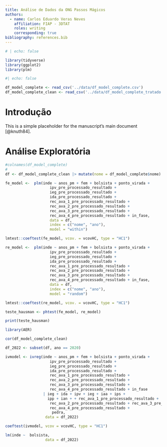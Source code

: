 ```yaml
---
title: Análise de Dados da ONG Passos Mágicos
authors:
  - name: Carlos Eduardo Veras Neves
    affiliation: FIAP - 3DTAT
    roles: writing
    corresponding: true
bibliography: references.bib
---
```


```r
# | echo: false 

library(tidyverse)
library(ggplot2)
library(plm)

```

```r
#| echo: false

df_model_complete <- read_csv('../data/df_model_complete.csv') 
df_model_complete_clean <- read_csv('../data/df_model_complete_tratado.csv')

```

# Introdução

This is a simple placeholder for the manuscript's main document [@knuth84].

# Análise Exploratória

```r
#colnames(df_model_complete)
#
df <- df_model_complete_clean |> mutate(nome = df_model_complete$nome)  

```

```r
fe_model <-  plm(inde ~ anos_pm + fem + bolsista + ponto_virada +
                    ipv_pre_processado_resultado + 
                    ieg_pre_processado_resultado +
                    ida_pre_processado_resultado + 
                    rec_ava_1_pre_processado_resultado +
                    rec_ava_2_pre_processado_resultado + 
                    rec_ava_3_pre_processado_resultado +
                    rec_ava_4_pre_processado_resultado + in_fase, 
                    data = df,
                    index = c("nome", "ano"), 
                    model = "within")


```

```r
lmtest::coeftest(fe_model, vcov. = vcovHC, type = "HC1")

```
```r
re_model <-  plm(inde ~ anos_pm + fem + bolsista + ponto_virada +
                    ipv_pre_processado_resultado + 
                    ieg_pre_processado_resultado +
                    ida_pre_processado_resultado + 
                    rec_ava_1_pre_processado_resultado +
                    rec_ava_2_pre_processado_resultado + 
                    rec_ava_3_pre_processado_resultado +
                    rec_ava_4_pre_processado_resultado + in_fase, 
                    data = df,
                    index = c("nome", "ano"), 
                    model = "random")


```

```r
lmtest::coeftest(re_model, vcov. = vcovHC, type = "HC1")

```

```r
teste_hausman <- phtest(fe_model, re_model)

print(teste_hausman)

```




```r
library(AER)
```

```r
cor(df_model_complete_clean)

```


```r

df_2022 <- subset(df, ano == 2020)

ivmodel <- ivreg(inde ~ anos_pm + fem + bolsista + ponto_virada +
                    ipv_pre_processado_resultado + 
                    ieg_pre_processado_resultado +
                    ida_pre_processado_resultado + 
                    rec_ava_1_pre_processado_resultado +
                    rec_ava_2_pre_processado_resultado + 
                    rec_ava_3_pre_processado_resultado +
                    rec_ava_4_pre_processado_resultado + in_fase 
                 | ieg + ida + ipv + ieg + iaa + ips + 
                   ipp + ian + + rec_ava_1_pre_processado_resultado +
                    rec_ava_2_pre_processado_resultado + rec_ava_3_pre_processado_resultado +
                    rec_ava_4_pre_processado_resultado +
                     pedra, 
                  data = df_2022)
```

```r
coeftest(ivmodel, vcov = vcovHC, type = "HC1")

```

```r
lm(inde ~  bolsista, 
                  data = df_2022)

```

